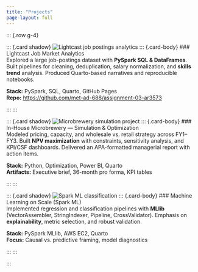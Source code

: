 ```yaml
---
title: "Projects"
page-layout: full
---
```


::: {.row g-4}

::: {.col-md-6}
::: {.card shadow}
<img src="assets/img/proj-lightcast.png" class="card-img-top" alt="Lightcast job postings analytics" />
::: {.card-body}
### Lightcast Job Market Analytics  
Explored a large job-postings dataset with **PySpark SQL & DataFrames**. Built pipelines for cleaning, deduplication, salary normalization, and **skills trend** analysis. Produced Quarto-based narratives and reproducible notebooks.

**Stack:** PySpark, SQL, Quarto, GitHub Pages  
**Repo:** <https://github.com/met-ad-688/assignment-03-ar3573>
:::
:::
:::

::: {.col-md-6}
::: {.card shadow}
<img src="assets/img/proj-microbrew.png" class="card-img-top" alt="Microbrewery simulation project" />
::: {.card-body}
### In-House Microbrewery — Simulation & Optimization  
Modeled pricing, capacity, and wholesale vs. retail strategy across FY1–FY3. Built **NPV maximization** with constraints, sensitivity analysis, and KPI/CSF dashboards. Delivered an APA-formatted managerial report with action items.

**Stack:** Python, Optimization, Power BI, Quarto  
**Artifacts:** Executive brief, 36-month pro forma, KPI tables
:::
:::
:::

::: {.col-md-6}
::: {.card shadow}
<img src="assets/img/proj-sparkml.png" class="card-img-top" alt="Spark ML classification" />
::: {.card-body}
### Machine Learning on Scale (Spark ML)  
Implemented regression and classification pipelines with **MLlib** (VectorAssembler, StringIndexer, Pipeline, CrossValidator). Emphasis on **explainability**, metric selection, and robust validation.

**Stack:** PySpark MLlib, AWS EC2, Quarto  
**Focus:** Causal vs. predictive framing, model diagnostics
:::
:::
:::

:::
